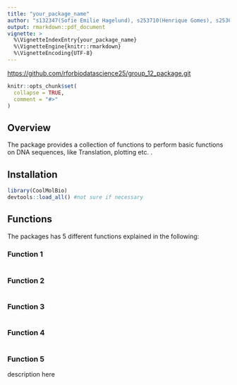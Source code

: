 ```yaml
---
title: "your_package_name"
author: "s132347(Sofie Emilie Hagelund), s253710(Henrique Gomes), s253689(Paula Meerjanssen), s252750(Shuyue Zhang), s253719(Eszter Hudra)"
output: rmarkdown::pdf_document
vignette: >
  %\VignetteIndexEntry{your_package_name}
  %\VignetteEngine{knitr::rmarkdown}
  %\VignetteEncoding{UTF-8}
---
```


<https://github.com/rforbiodatascience25/group_12_package.git>

```r
knitr::opts_chunk$set(
  collapse = TRUE,
  comment = "#>"
)
```

## Overview

The package provides a collection of functions to perform basic functions on DNA sequences, like Translation, plotting etc. .

## Installation

```r
library(CoolMolBio)
devtools::load_all() #not sure if necessary
```

## Functions

The packages has 5 different functions explained in the following:

### Function 1

```r

```

### Function 2

```r

```

### Function 3

```r

```

### Function 4

```r

```

### Function 5

description here

```r

```
